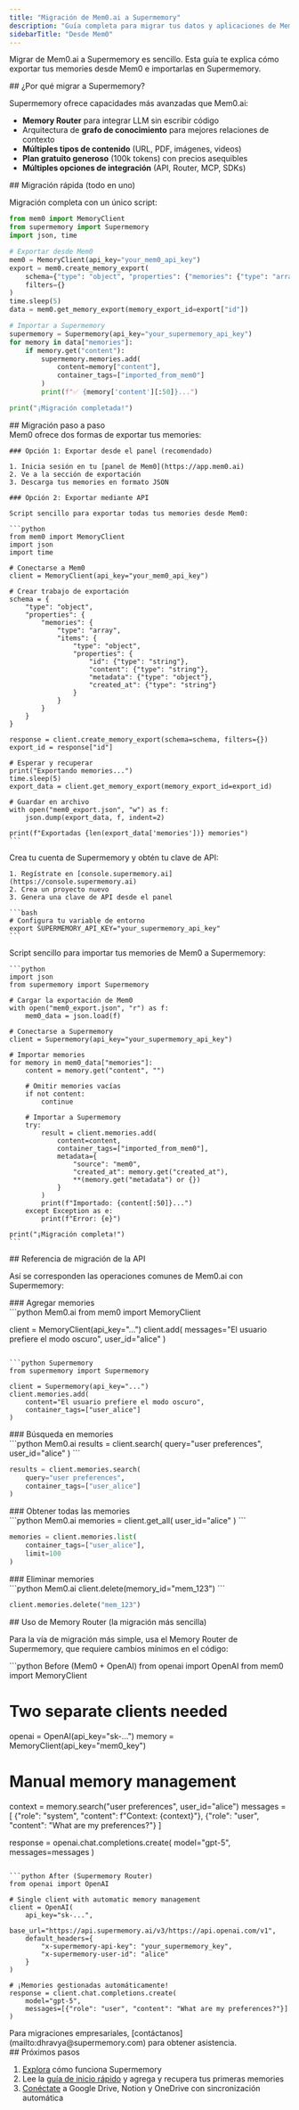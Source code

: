 ```yaml
---
title: "Migración de Mem0.ai a Supermemory"
description: "Guía completa para migrar tus datos y aplicaciones de Mem0.ai a Supermemory"
sidebarTitle: "Desde Mem0"
---
```


Migrar de Mem0.ai a Supermemory es sencillo. Esta guía te explica cómo exportar tus memories desde Mem0 e importarlas en Supermemory.

<div id="why-migrate-to-supermemory">
  ## ¿Por qué migrar a Supermemory?
</div>

Supermemory ofrece capacidades más avanzadas que Mem0.ai:

* **Memory Router** para integrar LLM sin escribir código
* Arquitectura de **grafo de conocimiento** para mejores relaciones de contexto
* **Múltiples tipos de contenido** (URL, PDF, imágenes, videos)
* **Plan gratuito generoso** (100k tokens) con precios asequibles
* **Múltiples opciones de integración** (API, Router, MCP, SDKs)

<div id="quick-migration-all-in-one">
  ## Migración rápida (todo en uno)
</div>

Migración completa con un único script:

```python
from mem0 import MemoryClient
from supermemory import Supermemory
import json, time

# Exportar desde Mem0
mem0 = MemoryClient(api_key="your_mem0_api_key")
export = mem0.create_memory_export(
    schema={"type": "object", "properties": {"memories": {"type": "array", "items": {"type": "object"}}}},
    filters={}
)
time.sleep(5)
data = mem0.get_memory_export(memory_export_id=export["id"])

# Importar a Supermemory
supermemory = Supermemory(api_key="your_supermemory_api_key")
for memory in data["memories"]:
    if memory.get("content"):
        supermemory.memories.add(
            content=memory["content"],
            container_tags=["imported_from_mem0"]
        )
        print(f"✅ {memory['content'][:50]}...")

print("¡Migración completada!")
```

<div id="step-by-step-migration">
  ## Migración paso a paso
</div>

<Steps>
  <Step title="Export from Mem0.ai">
    Mem0 ofrece dos formas de exportar tus memories:

    ### Opción 1: Exportar desde el panel (recomendado)

    1. Inicia sesión en tu [panel de Mem0](https://app.mem0.ai)
    2. Ve a la sección de exportación
    3. Descarga tus memories en formato JSON

    ### Opción 2: Exportar mediante API

    Script sencillo para exportar todas tus memories desde Mem0:

    ```python
    from mem0 import MemoryClient
    import json
    import time

    # Conectarse a Mem0
    client = MemoryClient(api_key="your_mem0_api_key")

    # Crear trabajo de exportación
    schema = {
        "type": "object",
        "properties": {
            "memories": {
                "type": "array",
                "items": {
                    "type": "object",
                    "properties": {
                        "id": {"type": "string"},
                        "content": {"type": "string"},
                        "metadata": {"type": "object"},
                        "created_at": {"type": "string"}
                    }
                }
            }
        }
    }

    response = client.create_memory_export(schema=schema, filters={})
    export_id = response["id"]

    # Esperar y recuperar
    print("Exportando memories...")
    time.sleep(5)
    export_data = client.get_memory_export(memory_export_id=export_id)

    # Guardar en archivo
    with open("mem0_export.json", "w") as f:
        json.dump(export_data, f, indent=2)

    print(f"Exportadas {len(export_data['memories'])} memories")
    ```
  </Step>

  <Step title="Set Up Supermemory">
    Crea tu cuenta de Supermemory y obtén tu clave de API:

    1. Regístrate en [console.supermemory.ai](https://console.supermemory.ai)
    2. Crea un proyecto nuevo
    3. Genera una clave de API desde el panel

    ```bash
    # Configura tu variable de entorno
    export SUPERMEMORY_API_KEY="your_supermemory_api_key"
    ```
  </Step>

  <Step title="Import to Supermemory">
    Script sencillo para importar tus memories de Mem0 a Supermemory:

    ```python
    import json
    from supermemory import Supermemory

    # Cargar la exportación de Mem0
    with open("mem0_export.json", "r") as f:
        mem0_data = json.load(f)

    # Conectarse a Supermemory
    client = Supermemory(api_key="your_supermemory_api_key")

    # Importar memories
    for memory in mem0_data["memories"]:
        content = memory.get("content", "")

        # Omitir memories vacías
        if not content:
            continue

        # Importar a Supermemory
        try:
            result = client.memories.add(
                content=content,
                container_tags=["imported_from_mem0"],
                metadata={
                    "source": "mem0",
                    "created_at": memory.get("created_at"),
                    **(memory.get("metadata") or {})
                }
            )
            print(f"Importado: {content[:50]}...")
        except Exception as e:
            print(f"Error: {e}")

    print("¡Migración completa!")
    ```
  </Step>
</Steps>

<div id="api-migration-reference">
  ## Referencia de migración de la API
</div>

Así se corresponden las operaciones comunes de Mem0.ai con Supermemory:

<div id="adding-memories">
  ### Agregar memories
</div>

<CodeGroup>
  ```python Mem0.ai
  from mem0 import MemoryClient

  client = MemoryClient(api_key="...")
  client.add(
      messages="El usuario prefiere el modo oscuro",
      user_id="alice"
  )
  ```

  ```python Supermemory
  from supermemory import Supermemory

  client = Supermemory(api_key="...")
  client.memories.add(
      content="El usuario prefiere el modo oscuro",
      container_tags=["user_alice"]
  )
  ```
</CodeGroup>

<div id="searching-memories">
  ### Búsqueda en memories
</div>

<CodeGroup>
  ```python Mem0.ai
  results = client.search(
      query="user preferences",
      user_id="alice"
  )
  ```

  ```python Supermemory
  results = client.memories.search(
      query="user preferences",
      container_tags=["user_alice"]
  )
  ```
</CodeGroup>

<div id="getting-all-memories">
  ### Obtener todas las memories
</div>

<CodeGroup>
  ```python Mem0.ai
  memories = client.get_all(
      user_id="alice"
  )
  ```

  ```python Supermemory
  memories = client.memories.list(
      container_tags=["user_alice"],
      limit=100
  )
  ```
</CodeGroup>

<div id="deleting-memories">
  ### Eliminar memories
</div>

<CodeGroup>
  ```python Mem0.ai
  client.delete(memory_id="mem_123")
  ```

  ```python Supermemory
  client.memories.delete("mem_123")
  ```
</CodeGroup>

<div id="using-memory-router-easiest-migration">
  ## Uso de Memory Router (la migración más sencilla)
</div>

Para la vía de migración más simple, usa el Memory Router de Supermemory, que requiere cambios mínimos en el código:

<CodeGroup>
  ```python Before (Mem0 + OpenAI)
  from openai import OpenAI
  from mem0 import MemoryClient

  # Two separate clients needed
  openai = OpenAI(api_key="sk-...")
  memory = MemoryClient(api_key="mem0_key")

  # Manual memory management
  context = memory.search("user preferences", user_id="alice")
  messages = [
      {"role": "system", "content": f"Context: {context}"},
      {"role": "user", "content": "What are my preferences?"}
  ]

  response = openai.chat.completions.create(
      model="gpt-5",
      messages=messages
  )
  ```

  ```python After (Supermemory Router)
  from openai import OpenAI

  # Single client with automatic memory management
  client = OpenAI(
      api_key="sk-...",
      base_url="https://api.supermemory.ai/v3/https://api.openai.com/v1",
      default_headers={
          "x-supermemory-api-key": "your_supermemory_key",
          "x-supermemory-user-id": "alice"
      }
  )

  # ¡Memories gestionadas automáticamente!
  response = client.chat.completions.create(
      model="gpt-5",
      messages=[{"role": "user", "content": "What are my preferences?"}]
  )
  ```
</CodeGroup>

<Note>
  Para migraciones empresariales, [contáctanos](mailto:dhravya@supermemory.com) para obtener asistencia.
</Note>

<div id="next-steps">
  ## Próximos pasos
</div>

1. [Explora](/es/how-it-works) cómo funciona Supermemory
2. Lee la [guía de inicio rápido](/es/quickstart) y agrega y recupera tus primeras memories
3. [Conéctate](/es/connectors/overview) a Google Drive, Notion y OneDrive con sincronización automática